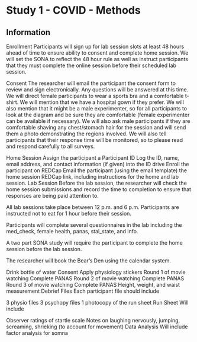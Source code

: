 # Study 1 - COVID - Methods

## Information

Enrollment
Participants will sign up for lab session slots at least 48 hours ahead of time to ensure ability to consent and complete home session. We will set the SONA to reflect the 48 hour rule as well as instruct participants that they must complete the online session before their scheduled lab session.

Consent
The researcher will email the participant the consent form to review and sign electronically. Any questions will be answered at this time. We will direct female participants to wear a sports bra and a comfortable t-shirt. We will mention that we have a hospital gown if they prefer. We will also mention that it might be a male experimenter, so for all participants to look at the diagram and be sure they are comfortable (female experimenter can be available if necessary). We will also ask male participants if they are comfortable shaving any chest/stomach hair for the session and will send them a photo demonstrating the regions involved. We will also tell participants that their response time will be monitored, so to please read and respond carefully to all surveys.

Home Session
Assign the participant a Participant ID
Log the ID, name, email address, and contact information (if given) into the ID drive
Enroll the participant on REDCap
Email the participant (using the email template) the home session REDCap link, including instructions for the home and lab session.
Lab Session
Before the lab session, the researcher will check the home session submissions and record the time to completion to ensure that responses are being paid attention to.

All lab sessions take place between 12 p.m. and 6 p.m. Participants are instructed not to eat for 1 hour before their session.

Participants will complete several questionnaires in the lab including the med_check, female health, panas, stai_state, and info.

A two part SONA study will require the participant to complete the home session before the lab session.

The researcher will book the Bear's Den using the calendar system.

Drink bottle of water
Consent
Apply physiology stickers
Round 1 of movie watching
Complete PANAS
Round 2 of movie watching
Complete PANAS
Round 3 of movie watching
Complete PANAS
Height, weight, and waist measurement
Debrief
Files
Each participant file should include

3 physio files
3 psychopy files
1 photocopy of the run sheet
Run Sheet
Will include

Observer ratings of startle scale
Notes on laughing nervously, jumping, screaming, shrieking (to account for movement)
Data Analysis
Will include factor analysis for somna